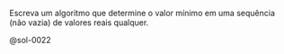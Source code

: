 <!-- Mínimo em uma sequência de reais -->
::: {#exr-0022}
Escreva um algoritmo que determine o valor mínimo em uma sequência (não vazia) de valores reais qualquer.

@sol-0022
:::
